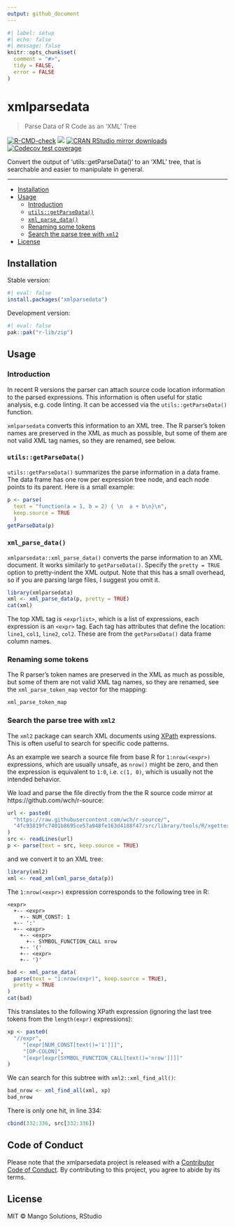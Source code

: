 ```yaml
---
output: github_document
---
```


```r
#| label: setup
#| echo: false
#| message: false
knitr::opts_chunk$set(
  comment = "#>",
  tidy = FALSE,
  error = FALSE
)
```

# xmlparsedata

> Parse Data of R Code as an 'XML' Tree

<!-- badges: start -->
[![R-CMD-check](https://github.com/r-lib/xmlparsedata/actions/workflows/R-CMD-check.yaml/badge.svg)](https://github.com/r-lib/xmlparsedata/actions/workflows/R-CMD-check.yaml)
[![](https://www.r-pkg.org/badges/version/xmlparsedata)](https://www.r-pkg.org/pkg/xmlparsedata)
[![CRAN RStudio mirror downloads](https://cranlogs.r-pkg.org/badges/xmlparsedata)](https://www.r-pkg.org/pkg/xmlparsedata)
[![Codecov test coverage](https://codecov.io/gh/r-lib/xmlparsedata/graph/badge.svg)](https://app.codecov.io/gh/r-lib/xmlparsedata)
<!-- badges: end -->

Convert the output of 'utils::getParseData()' to an 'XML' tree, that is
searchable and easier to manipulate in general.

---

  - [Installation](#installation)
  - [Usage](#usage)
    - [Introduction](#introduction)
    - [`utils::getParseData()`](#utilsgetparsedata)
    - [`xml_parse_data()`](#xml_parse_data)
    - [Renaming some tokens](#renaming-some-tokens)
    - [Search the parse tree with `xml2`](#search-the-parse-tree-with-xml2)
  - [License](#license)

## Installation

Stable version:

```r
#| eval: false
install.packages("xmlparsedata")
```

Development version:

```r
#| eval: false
pak::pak("r-lib/zip")
```

## Usage

### Introduction

In recent R versions the parser can attach source code location
information to the parsed expressions. This information is often
useful for static analysis, e.g. code linting. It can be accessed
via the `utils::getParseData()` function.

`xmlparsedata` converts this information to an XML tree.
The R parser's token names are preserved in the XML as much as
possible, but some of them are not valid XML tag names, so they are
renamed, see below.

### `utils::getParseData()`

`utils::getParseData()` summarizes the parse information in a data
frame. The data frame has one row per expression tree node, and each
node points to its parent. Here is a small example:

```r
p <- parse(
  text = "function(a = 1, b = 2) { \n  a + b\n}\n",
  keep.source = TRUE
  )
getParseData(p)
```

### `xml_parse_data()`

`xmlparsedata::xml_parse_data()` converts the parse information to
an XML document. It works similarly to `getParseData()`. Specify the
`pretty = TRUE` option to pretty-indent the XML output. Note that this
has a small overhead, so if you are parsing large files, I suggest you
omit it.

```r
library(xmlparsedata)
xml <- xml_parse_data(p, pretty = TRUE)
cat(xml)
```

The top XML tag is `<exprlist>`, which is a list of
expressions, each expression is an `<expr>` tag. Each tag
has attributes that define the location: `line1`, `col1`,
`line2`, `col2`. These are from the `getParseData()`
data frame column names.

### Renaming some tokens

The R parser's token names are preserved in the XML as much as
possible, but some of them are not valid XML tag names, so they are
renamed, see the `xml_parse_token_map` vector for the mapping:

```r
xml_parse_token_map
```

### Search the parse tree with `xml2`

The `xml2` package can search XML documents using
[XPath](https://en.wikipedia.org/wiki/XPath) expressions. This is often
useful to search for specific code patterns.

As an example we search a source file from base R for `1:nrow(<expr>)`
expressions, which are usually unsafe, as `nrow()` might be zero,
and then the expression is equivalent to `1:0`, i.e. `c(1, 0)`, which
is usually not the intended behavior.

We load and parse the file directly from the the R source code mirror
at https://github.com/wch/r-source:

```r
url <- paste0(
  "https://raw.githubusercontent.com/wch/r-source/",
  "4fc93819fc7401b8695ce57a948fe163d4188f47/src/library/tools/R/xgettext.R"
)
src <- readLines(url)
p <- parse(text = src, keep.source = TRUE)
```

and we convert it to an XML tree:

```r
library(xml2)
xml <- read_xml(xml_parse_data(p))
```

The `1:nrow(<expr>)` expression corresponds to the following
tree in R:

```
<expr>
  +-- <expr>
    +-- NUM_CONST: 1
  +-- ':'
  +-- <expr>
    +-- <expr>
      +-- SYMBOL_FUNCTION_CALL nrow
    +-- '('
	+-- <expr>
	+-- ')'
```

```r
bad <- xml_parse_data(
  parse(text = "1:nrow(expr)", keep.source = TRUE),
  pretty = TRUE
)
cat(bad)
```

This translates to the following XPath expression (ignoring
the last tree tokens from the `length(expr)` expressions):

```r
xp <- paste0(
  "//expr",
     "[expr[NUM_CONST[text()='1']]]",
     "[OP-COLON]",
     "[expr[expr[SYMBOL_FUNCTION_CALL[text()='nrow']]]]"
)
```

We can search for this subtree with `xml2::xml_find_all()`:

```r
bad_nrow <- xml_find_all(xml, xp)
bad_nrow
```

There is only one hit, in line 334:

```r
cbind(332:336, src[332:336])
```

## Code of Conduct

Please note that the xmlparsedata project is released with a
[Contributor Code of Conduct](https://r-lib.github.io/xmlparsedata/CODE_OF_CONDUCT.html).
By contributing to this project, you agree to abide by its terms.

## License

MIT © Mango Solutions, RStudio
